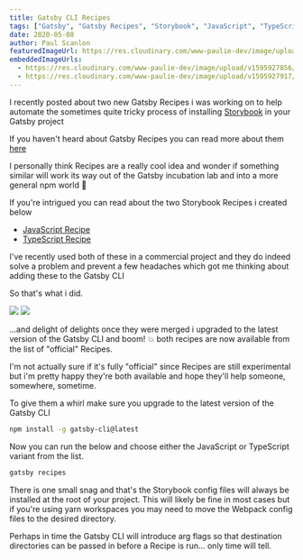 ```yaml
---
title: Gatsby CLI Recipes
tags: ["Gatsby", "Gatsby Recipes", "Storybook", "JavaScript", "TypeScript"]
date: 2020-05-08
author: Paul Scanlon
featuredImageUrl: https://res.cloudinary.com/www-paulie-dev/image/upload/v1595915610/paulie.dev/2020/05/gatsby-cli-recipes_zxwzkd.jpg
embeddedImageUrls:
  - https://res.cloudinary.com/www-paulie-dev/image/upload/v1595927856/paulie.dev/2020/05/gatsby-cli-recipes-js_sn3uuv.jpg
  - https://res.cloudinary.com/www-paulie-dev/image/upload/v1595927917/paulie.dev/2020/05/gatsby-cli-recipes-ts_nrgdck.jpg
---
```


I recently posted about two new Gatsby Recipes i was working on to help automate the sometimes quite tricky process of installing [Storybook](https://storybook.js.org/) in your Gatsby project

If you haven't heard about Gatsby Recipes you can read more about them [here](https://www.gatsbyjs.org/blog/2020-04-15-announcing-gatsby-recipes/)

I personally think Recipes are a really cool idea and wonder if something similar will work its way out of the Gatsby incubation lab and into a more general npm world 🤔

If you're intrigued you can read about the two Storybook Recipes i created below

- [JavaScript Recipe](/posts/2020/04/gatsby-recipe-storybook-js/)
- [TypeScript Recipe](/posts/2020/05/gatsby-recipe-storybook-ts/)

I've recently used both of these in a commercial project and they do indeed solve a problem and prevent a few headaches which got me thinking about adding these to the Gatsby CLI

So that's what i did.

<Image src={props.embedded.image1.url} />
<Divider />
<Divider />
<Image src={props.embedded.image2.url} />

...and delight of delights once they were merged i upgraded to the latest version of the Gatsby CLI and boom! 💥 both recipes are now available from the list of "official" Recipes.

I'm not actually sure if it's fully "official" since Recipes are still experimental but i'm pretty happy they're both available and hope they'll help someone, somewhere, sometime.

To give them a whirl make sure you upgrade to the latest version of the Gatsby CLI

<Divider />

```sh
npm install -g gatsby-cli@latest
```

<Divider />

Now you can run the below and choose either the JavaScript or TypeScript variant from the list.

<Divider />

```sh
gatsby recipes
```

<Divider />

There is one small snag and that's the Storybook config files will always be installed at the root of your project. This will likely be fine in most cases but if you're using yarn workspaces you may need to move the Webpack config files to the desired directory.

Perhaps in time the Gatsby CLI will introduce arg flags so that destination directories can be passed in before a Recipe is run... only time will tell.
